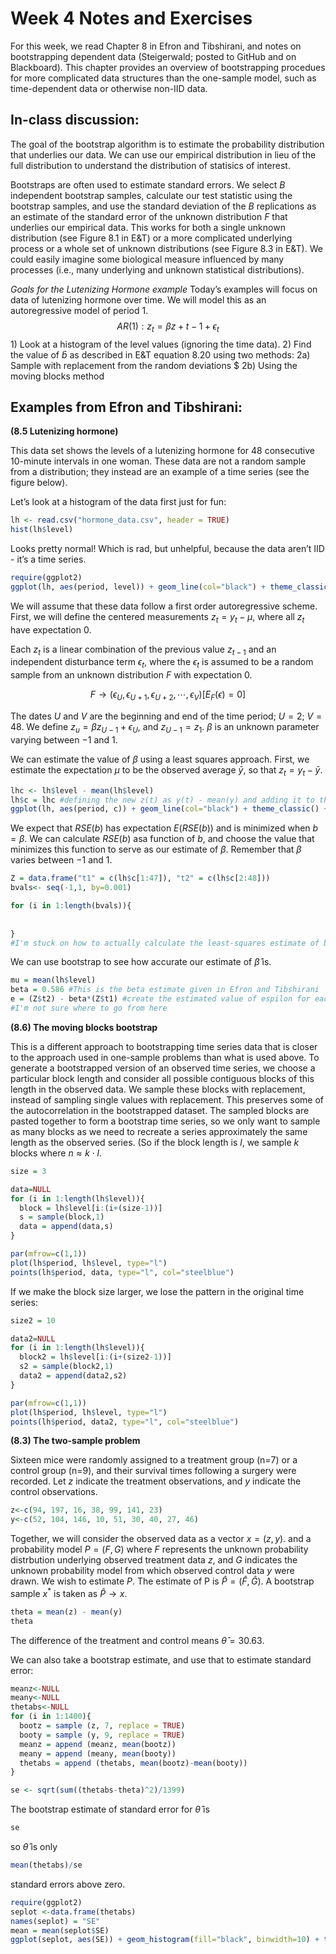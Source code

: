 Week 4 Notes and Exercises
========================================================
For this week, we read Chapter 8 in Efron and Tibshirani, and notes on bootstrapping dependent data (Steigerwald; posted to GitHub and on Blackboard).  This chapter provides an overview of bootstrapping procedues for more complicated data structures than the one-sample model, such as time-dependent data or otherwise non-IID data.

In-class discussion:
---------------------

The goal of the bootstrap algorithm is to estimate the probability distribution that underlies our data.  We can use our empirical distribution in lieu of the full distribution to understand the distribution of statisics of interest.

Bootstraps are often used to estimate standard errors.  We select $B$ independent bootstrap samples, calculate our test statistic using the bootstrap samples, and use the standard deviation of the $B$ replications as an estimate of the standard error of the unknown distribution $F$ that underlies our empirical data.  This works for both a single unknown distribution (see Figure 8.1 in E&T) or a more complicated underlying process or a whole set of unknown distributions (see Figure 8.3 in E&T). We could easily imagine some biological measure influenced by many processes (i.e., many underlying and unknown statistical distributions). 

*Goals for the Lutenizing Hormone example*
Today's examples will focus on data of lutenizing hormone over time.  We will model this as an autoregressive model of period 1.
$$
AR(1): z_{t} = \beta z+{t-1} + \epsilon_{t}
$$
1) Look at a histogram of the level values (ignoring the time data).
2) Find the value of $\hat{b}$ as described in E&T equation 8.20 using two methods:
2a) Sample with replacement from the random deviations $\epsilon
2b) Using the moving blocks method


Examples from Efron and Tibshirani:
---------------------

**(8.5 Lutenizing hormone)**

This data set shows the levels of a lutenizing hormone for 48 consecutive 10-minute intervals in one woman.  These data are not a random sample from a distribution; they instead are an example of a time series (see the figure below). 

Let's look at a histogram of the data first just for fun:
```r
lh <- read.csv("hormone_data.csv", header = TRUE)
hist(lh$level)
```

Looks pretty normal!  Which is rad, but unhelpful, because the data aren't IID - it's a time series.


```r

require(ggplot2)
ggplot(lh, aes(period, level)) + geom_line(col="black") + theme_classic() + labs(title = "Lutenizing Hormone Data")
```

We will assume that these data follow a first order autoregressive scheme.  First, we will define the centered measurements $z_{t}=y_{t}-\mu$, where all $z_{t}$ have expectation $0$.

Each $z_{t}$ is a linear combination of the previous value $z_{t-1}$ and an independent disturbance term $\epsilon_{t}$, where the $\epsilon_{t}$ is assumed to be a random sample from an unknown distribution $F$ with expectation $0$.

$$F \rightarrow (\epsilon_{U}, \epsilon_{U+1}, \epsilon_{U+2}, \cdots, \epsilon_{V})  
[E_{F}(\epsilon)=0]$$

The dates $U$ and $V$ are the beginning and end of the time period; $U=2$; $V=48$.  We define $z_{u} = \beta z_{U-1} + \epsilon_{U}$, and $z_{U-1} = z_{1}$. $\beta$ is an unknown parameter varying between $-1$ and $1$. 

We can estimate the value of $\beta$ using a least squares approach.  First, we estimate the expectation $\mu$ to be the observed average $\bar{y}$, so that $z_{t} = y_{t} - \bar{y}$.

```r
lhc <- lh$level - mean(lh$level) 
lh$c = lhc #defining the new z(t) as y(t) - mean(y) and adding it to the existing data frame
ggplot(lh, aes(period, c)) + geom_line(col="black") + theme_classic() + labs(title = "Centered Data") #plot z
```

We expect that $RSE(b)$ has expectation $E(RSE(b))$ and is minimized when $b = \beta$.  We can calculate $RSE(b)$ asa function of $b$, and choose the value that minimizes this function to serve as our estimate of $\beta$.  Remember that $\beta$ varies between $-1$ and $1$.
```r
Z = data.frame("t1" = c(lh$c[1:47]), "t2" = c(lh$c[2:48]))
bvals<- seq(-1,1, by=0.001)

for (i in 1:length(bvals)){
  
  
}
#I'm stuck on how to actually calculate the least-squares estimate of beta.
```

We can use bootstrap to see how accurate our estimate of $\hat{\beta}$ is.  

```r
mu = mean(lh$level)
beta = 0.586 #This is the beta estimate given in Efron and Tibshirani
e = (Z$t2) - beta*(Z$t1) #create the estimated value of espilon for each t
#I'm not sure where to go from here
```

**(8.6) The moving blocks bootstrap**

This is a different approach to bootstrapping time series data that is closer to the approach used in one-sample problems than what is used above.  To generate a bootstrapped version of an observed time series, we choose a particular block length and consider all possible contiguous blocks of this length in the observed data.  We sample these blocks with replacement, instead of sampling single values with replacement.  This preserves some of the autocorrelation in the bootstrapped dataset.  The sampled blocks are pasted together to form a bootstrap time series, so we only want to sample as many blocks as we need to recreate a series approximately the same length as the observed series.  (So if the block length is $l$, we sample $k$ blocks where $n \approx k \cdot l$. 


```r
size = 3

data=NULL
for (i in 1:length(lh$level)){
  block = lh$level[i:(i+(size-1))]
  s = sample(block,1)
  data = append(data,s)
}

par(mfrow=c(1,1))
plot(lh$period, lh$level, type="l")
points(lh$period, data, type="l", col="steelblue")
```

If we make the block size larger, we lose the pattern in the original time series:

```r
size2 = 10

data2=NULL
for (i in 1:length(lh$level)){
  block2 = lh$level[i:(i+(size2-1))]
  s2 = sample(block2,1)
  data2 = append(data2,s2)
}

par(mfrow=c(1,1))
plot(lh$period, lh$level, type="l")
points(lh$period, data2, type="l", col="steelblue")
```


**(8.3) The two-sample problem**

Sixteen mice were randomly assigned to a treatment group (n=7) or a control group (n=9), and their survival times following a surgery were recorded.  Let $z$ indicate the treatment observations, and $y$ indicate the control observations.

```r
z<-c(94, 197, 16, 38, 99, 141, 23)
y<-c(52, 104, 146, 10, 51, 30, 40, 27, 46)
```

Together, we will consider the observed data as a vector $x=(z,y).$ and a probability model $P=(F,G)$ where $F$ represents the unknown probability distrbution underlying observed treatment data $z$, and $G$ indicates the unknown probability model from which observed control data $y$ were drawn.  We wish to estimate $P$.  The estimate of P is $\hat{P}=(\hat{F}, \hat{G})$.  A bootstrap sample $x^{*}$ is taken as $\hat{P} \rightarrow x$.  

```r
theta = mean(z) - mean(y)
theta
```

The difference of the treatment and control means $\hat{\theta}= 30.63$.  

We can also take a bootstrap estimate, and use that to estimate standard error:

```r
meanz<-NULL
meany<-NULL
thetabs<-NULL
for (i in 1:1400){
  bootz = sample (z, 7, replace = TRUE)
  booty = sample (y, 9, replace = TRUE)
  meanz = append (meanz, mean(bootz))
  meany = append (meany, mean(booty))
  thetabs = append (thetabs, mean(bootz)-mean(booty))
}

se <- sqrt(sum((thetabs-theta)^2)/1399)
```

The bootstrap estimate of standard error for $\hat{\theta}$ is
```r
se
```

so $\hat{\theta}$ is only

```r
mean(thetabs)/se
```

standard errors above zero.  

```r
require(ggplot2)
seplot <-data.frame(thetabs)
names(seplot) = "SE"
mean = mean(seplot$SE)
ggplot(seplot, aes(SE)) + geom_histogram(fill="black", binwidth=10) + theme_classic() + geom_vline(xintercept=mean, col="steelblue")
```
